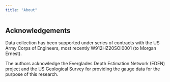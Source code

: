```yaml
---
title: "About"
---
```


## Acknowledgements
Data collection has been supported under series of contracts with the US Army Corps of Engineers, most recently W912HZ20SOI0001 (to Morgan Ernest).

The authors acknowledge the Everglades Depth Estimation Network (EDEN) project and the US Geological Survey for providing the gauge data for the purpose of this research.

